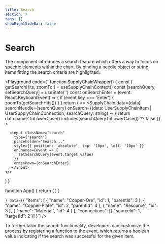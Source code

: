 ```yaml
---
title: Search
section: 7
tags: []
showRightSideBar: false
---
```


# Search

The <TypeLink type="SupplyChain" /> component introduces a search feature which offers a way to focus on specific elements within the chart. By binding
a needle object or string, items fitting the search criteria are highlighted.

<Playground
    code={`
function SupplyChainWrapper() {
  const { getSearchHits, zoomTo } = useSupplyChainContext()
  const [searchQuery, setSearchQuery] = useState('')
  const onSearchEnter = (event: React.KeyboardEvent) => {
    if (event.key === 'Enter') {
      zoomTo(getSearchHits())
    }
  }
  return (
    <>
      <SupplyChain
        data={data}
        searchNeedle={searchQuery}
        onSearch={(data: UserSupplyChainItem | UserSupplyChainConnection, searchQuery: string) => {
          return data.name?.toLowerCase().includes(searchQuery.toLowerCase()) ?? false
        }}
      ></SupplyChain>

      <input className="search"
        type={'search'}
        placeholder="Search..."
        style={{ position: 'absolute', top: '10px', left: '10px' }}
        onChange={event => {
          setSearchQuery(event.target.value)
        }}
        onKeyDown={onSearchEnter}
      ></input>
    </>
  )
}

function App() {
return (
  <SupplyChainProvider>
    <SupplyChainWrapper></SupplyChainWrapper>
  </SupplyChainProvider>
)
}

`}
    data={`{
      "items": [
        { "name": "Copper-Ore", "id": 1, "parentId": 3 },
        { "name": "Copper-Plate", "id": 2, "parentId": 4 },
        { "name": "Resource", "id": 3 },
        { "name": "Material", "id": 4 }
      ],
      "connections": [{ "sourceId": 1, "targetId": 2 }]
    }`}
/>

To further tailor the search functionality, developers can customize the process by registering a function to the
<TypeLink type="SupplyChain" member="onSearch"/> event, which returns a boolean value indicating if the search was successful for the given item.